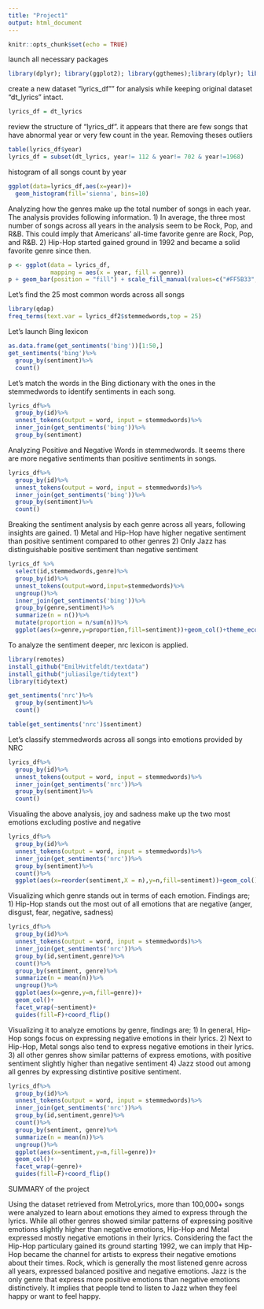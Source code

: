 ```yaml
---
title: "Project1"
output: html_document
---
```


```r
knitr::opts_chunk$set(echo = TRUE)
```

launch all necessary packages

```r
library(dplyr); library(ggplot2); library(ggthemes);library(dplyr); library(tidytext)
```

create a new dataset "lyrics_df"" for analysis while keeping original dataset "dt_lyrics" intact.

```r
lyrics_df = dt_lyrics
```

review the structure of "lyrics_df". it appears that there are few songs that have abnormal year or very few count in the year. Removing theses outliers

```r
table(lyrics_df$year)
lyrics_df = subset(dt_lyrics, year!= 112 & year!= 702 & year!=1968)
```

histogram of all songs count by year
```r
ggplot(data=lyrics_df,aes(x=year))+
  geom_histogram(fill='sienna', bins=10)
```

Analyzing how the genres make up the total number of songs in each year. The analysis provides following information.
1) In average, the three most number of songs across all years in the analysis seem to be Rock, Pop, and R&B. This could imply that Americans' all-time favorite genre are Rock, Pop, and R&B.
2) Hip-Hop started gained ground in 1992 and became a solid favorite genre since then.

```r
p <- ggplot(data = lyrics_df,
            mapping = aes(x = year, fill = genre))
p + geom_bar(position = "fill") + scale_fill_manual(values=c("#FF5B33", "#FFA233", "#FFDD33", "#DAFF33", "#286A5B", "#33FFC4", "#FF33D1","#581845", "#FFF000", "#6133FF", "#A533FF", "#0A0002"))
```

Let's find the 25 most common words across all songs
```r
library(qdap)
freq_terms(text.var = lyrics_df2$stemmedwords,top = 25)
```

Let's launch Bing lexicon
```r
as.data.frame(get_sentiments('bing'))[1:50,]
get_sentiments('bing')%>%
  group_by(sentiment)%>%
  count()
```

Let's match the words in the Bing dictionary with the ones in the stemmedwords to identify sentiments in each song.
```r
lyrics_df%>%
  group_by(id)%>%
  unnest_tokens(output = word, input = stemmedwords)%>%
  inner_join(get_sentiments('bing'))%>%
  group_by(sentiment)
```

Analyzing Positive and Negative Words in stemmedwords. It seems there are more negative sentiments than positive sentiments in songs.
```r
lyrics_df%>%
  group_by(id)%>%
  unnest_tokens(output = word, input = stemmedwords)%>%
  inner_join(get_sentiments('bing'))%>%
  group_by(sentiment)%>%
  count()
```

Breaking the sentiment analysis by each genre across all years, following insights are gained.
1) Metal and Hip-Hop have higher negative sentiment than positive sentiment compared to other genres
2) Only Jazz has distinguishable positive sentiment than negative sentiment
```r
lyrics_df %>%
  select(id,stemmedwords,genre)%>%
  group_by(id)%>%
  unnest_tokens(output=word,input=stemmedwords)%>%
  ungroup()%>%
  inner_join(get_sentiments('bing'))%>%
  group_by(genre,sentiment)%>%
  summarize(n = n())%>%
  mutate(proportion = n/sum(n))%>%
  ggplot(aes(x=genre,y=proportion,fill=sentiment))+geom_col()+theme_economist()
```

To analyze the sentiment deeper, nrc lexicon is applied.  
```r
library(remotes)
install_github("EmilHvitfeldt/textdata")
install_github("juliasilge/tidytext")
library(tidytext)

get_sentiments('nrc')%>%
  group_by(sentiment)%>%
  count()

table(get_sentiments('nrc')$sentiment)  
```

Let's classify stemmedwords across all songs into emotions provided by NRC
```r
lyrics_df%>%
  group_by(id)%>%
  unnest_tokens(output = word, input = stemmedwords)%>%
  inner_join(get_sentiments('nrc'))%>%
  group_by(sentiment)%>%
  count()
```

Visualing the above analysis, joy and sadness make up the two most emotions excluding postive and negative

```r
lyrics_df%>%
  group_by(id)%>%
  unnest_tokens(output = word, input = stemmedwords)%>%
  inner_join(get_sentiments('nrc'))%>%
  group_by(sentiment)%>%
  count()%>%
  ggplot(aes(x=reorder(sentiment,X = n),y=n,fill=sentiment))+geom_col()+guides(fill=F)+coord_flip()+theme_wsj()
```

Visualizing which genre stands out in terms of each emotion. Findings are;
1) Hip-Hop stands out the most out of all emotions that are negative (anger, disgust, fear, negative, sadness)

```r
lyrics_df%>%
  group_by(id)%>%
  unnest_tokens(output = word, input = stemmedwords)%>%
  inner_join(get_sentiments('nrc'))%>%
  group_by(id,sentiment,genre)%>%
  count()%>%
  group_by(sentiment, genre)%>%
  summarize(n = mean(n))%>%
  ungroup()%>%
  ggplot(aes(x=genre,y=n,fill=genre))+
  geom_col()+
  facet_wrap(~sentiment)+
  guides(fill=F)+coord_flip()
```

Visualizing it to analyze emotions by genre, findings are;
1) In general, Hip-Hop songs focus on expressing negative emotions in their lyrics.
2) Next to Hip-Hop, Metal songs also tend to express negative emotions in their lyrics.
3) all other genres show similar patterns of express emotions, with positive sentiment slightly higher than negative sentiment
4) Jazz stood out among all genres by expressing distintive positive sentiment.

```r
lyrics_df%>%
  group_by(id)%>%
  unnest_tokens(output = word, input = stemmedwords)%>%
  inner_join(get_sentiments('nrc'))%>%
  group_by(id,sentiment,genre)%>%
  count()%>%
  group_by(sentiment, genre)%>%
  summarize(n = mean(n))%>%
  ungroup()%>%
  ggplot(aes(x=sentiment,y=n,fill=genre))+
  geom_col()+
  facet_wrap(~genre)+
  guides(fill=F)+coord_flip()
```

SUMMARY of the project

Using the dataset retrieved from MetroLyrics, more than 100,000+ songs were analyzed to learn about emotions they aimed to express through the lyrics. While all other genres showed similar patterns of expressing positive emotions slightly higher than negative emotions, Hip-Hop and Metal expressed mostly negative emotions in their lyrics. Considering the fact the Hip-Hop particulary gained its ground starting 1992, we can imply that Hip-Hop became the channel for artists to express their negative emotions about their times. Rock, which is generally the most listened genre across all years, expressed balanced positive and negative emotions. Jazz is the only genre that express more positive emotions than negative emotions distinctively. It implies that people tend to listen to Jazz when they feel happy or want to feel happy. 

